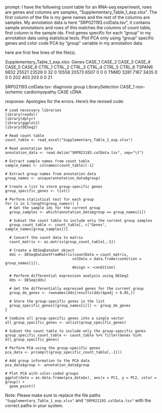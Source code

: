 prompt:
I have the following count table for an RNA-seq experiment, rows are genes and columns are samples, "Supplementary_Table_1_exp.xlsx". The first column of the file is my gene names and the rest of the columns are samples. My annotation data is here  "SRP021193.colData.tsv", it contains sample annotations and rows of this matches the columns of count table, first column is the sample ids. Find genes specific for each "group" in my annotation data  using statistical tests. Plot PCA only using "group" specific genes and color code PCA by "group" variable in my annotation data.

here are first few lines of the file(s).

Supplementary_Table_1_exp.xlsx:
Genes	CASE_1	CASE_2	CASE_3	CASE_4	CASE_5	CASE_6	CTRL_1	CTRL_2	CTRL_3	CTRL_4	CTRL_5	CTRL_6
TSPAN6	9832	25521	23529	0	32	0	10558	20573	6507	0	0	 0
TNMD	3281	 7167	 3435	0	 0	0	  202	  403	 203	0	0	21


SRP021193.colData.tsv:
diagnosis	group	LibrarySelection
CASE_1	non-ischemic cardiomyopathy	CASE	cDNA


response:
Apologies for the errors. Here's the revised code:

```
# Load necessary libraries
library(readxl)
library(dplyr)
library(ggplot2)
library(DESeq2)

# Read count table
count_table <- read_excel("Supplementary_Table_1_exp.xlsx")

# Read annotation data
annotation_data <- read.delim("SRP021193.colData.tsv", sep="\t")

# Extract sample names from count table
sample_names <- colnames(count_table)[-1]

# Extract group names from annotation data
group_names <- unique(annotation_data$group)

# Create a list to store group-specific genes
group_specific_genes <- list()

# Perform statistical test for each group
for (i in 1:length(group_names)) {
  # Get the sample ids for the current group
  group_samples <- which(annotation_data$group == group_names[i])
  
  # Subset the count table to include only the current group samples
  group_count_table <- count_table[, c("Genes", sample_names[group_samples])]
  
  # Convert the count data to matrix
  count_matrix <- as.matrix(group_count_table[,-1])
  
  # Create a DESeqDataSet object
  dds <- DESeqDataSetFromMatrix(countData = count_matrix,
                               colData = data.frame(condition = group_names[i]),
                               design = ~condition)
  
  # Perform differential expression analysis using DESeq2
  dds <- DESeq(dds)
  
  # Get the differentially expressed genes for the current group
  group_de_genes <- rownames(dds[results(dds)$padj < 0.05,])
  
  # Store the group-specific genes in the list
  group_specific_genes[[group_names[i]]] <- group_de_genes
}

# Combine all group-specific genes into a single vector
all_group_specific_genes <- unlist(group_specific_genes)

# Subset the count table to include only the group-specific genes
group_specific_count_table <- count_table %>% filter(Genes %in% all_group_specific_genes)

# Perform PCA using the group-specific genes
pca_data <- prcomp(t(group_specific_count_table[,-1]))

# Add group information to the PCA data
pca_data$group <- annotation_data$group

# Plot PCA with color-coded groups
ggplot(data = as.data.frame(pca_data$x), aes(x = PC1, y = PC2, color = group)) + 
  geom_point()
```

Note: Please make sure to replace the file paths `"Supplementary_Table_1_exp.xlsx"` and `"SRP021193.colData.tsv"` with the correct paths in your system.
